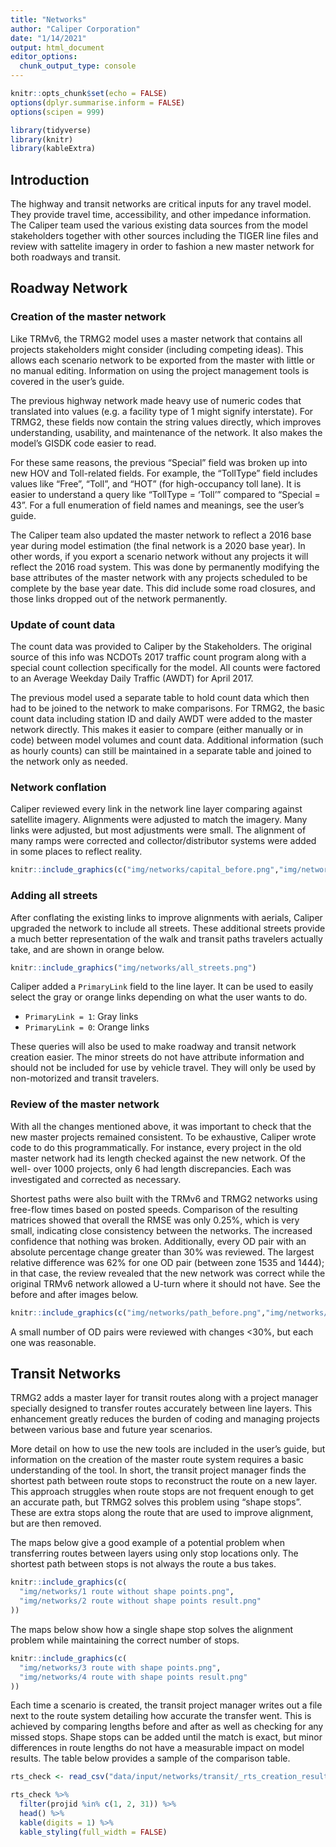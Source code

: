 ```yaml
---
title: "Networks"
author: "Caliper Corporation"
date: "1/14/2021"
output: html_document
editor_options: 
  chunk_output_type: console
---
```


```r
knitr::opts_chunk$set(echo = FALSE)
options(dplyr.summarise.inform = FALSE)
options(scipen = 999)

library(tidyverse)
library(knitr)
library(kableExtra)
```

## Introduction

The highway and transit networks are critical inputs for any travel model. They
provide travel time, accessibility, and other impedance information. The Caliper
team used the various existing data sources from the model stakeholders together 
with other sources including the TIGER line files and review with sattelite 
imagery in order to fashion a new master network for both roadways and transit.

## Roadway Network

### Creation of the master network

Like TRMv6, the TRMG2 model uses a master network that contains all projects
stakeholders might consider (including competing ideas). This allows each
scenario network to be exported from the master with little or no manual
editing. Information on using the project management tools is covered in the
user's guide.

The previous highway network made heavy use of numeric codes that translated
into values (e.g. a facility type of 1 might signify interstate). For TRMG2,
these fields now contain the string values directly, which improves
understanding, usability, and maintenance of the network. It also makes the
model's GISDK code easier to read.

For these same reasons, the previous "Special" field was broken up into new
HOV and Toll-related fields. For example, the "TollType" field includes values
like "Free", "Toll", and "HOT" (for high-occupancy toll lane). It is easier to
understand a query like "TollType = 'Toll'" compared to "Special = 43". For a
full enumeration of field names and meanings, see the user's guide.

The Caliper team also updated the master network to reflect a 2016 base year
during model estimation (the final network is a 2020 base year). In other words,
if you export a scenario network without any projects it will reflect the 2016
road system. This was done by permanently modifying the base attributes of the
master network with any projects scheduled to be complete by the base year date.
This did include some road closures, and those links dropped out of the network
permanently.

### Update of count data

The count data was provided to Caliper by the Stakeholders. The original source
of this info was NCDOTs 2017 traffic count program along with a special count
collection specifically for the model. All counts were factored to an Average
Weekday Daily Traffic (AWDT) for April 2017.

The previous model used a separate table to hold count data which then had to be
joined to the network to make comparisons. For TRMG2, the basic count data
including station ID and daily AWDT were added to the master network directly.
This makes it easier to compare (either manually or in code) between
model volumes and count data. Additional information (such as hourly counts)
can still be maintained in a separate table and joined to the network only as
needed. 

### Network conflation

Caliper reviewed every link in the network line layer comparing against satellite
imagery. Alignments were adjusted to match the imagery. Many links were adjusted,
but most adjustments were small. The alignment of many ramps were corrected and 
collector/distributor systems were added in some places to reflect reality. 

```r
knitr::include_graphics(c("img/networks/capital_before.png","img/networks/capital_after.png"))
``` 

### Adding all streets

After conflating the existing links to improve alignments with aerials, Caliper
upgraded the network to include all streets. These additional streets provide
a much better representation of the walk and transit paths travelers actually
take, and are shown in orange below.

```r
knitr::include_graphics("img/networks/all_streets.png")
``` 

Caliper added a `PrimaryLink` field to the line layer. It can be used to easily
select the gray or orange links depending on what the user wants to do.

- `PrimaryLink = 1`: Gray links
- `PrimaryLink = 0`: Orange links

These queries will also be used to make roadway and transit network creation
easier. The minor streets do not have attribute information and should not be
included for use by vehicle travel. They will only be used by non-motorized and
transit travelers.

### Review of the master network

With all the changes mentioned above, it was important to check that the new
master projects remained consistent. To be exhaustive, Caliper wrote code to do
this programmatically. For instance, every project in the old master network had
its length checked against the new network. Of the well- over 1000 projects,
only 6 had length discrepancies. Each was investigated and corrected as
necessary.

Shortest paths were also built with the TRMv6 and TRMG2 networks using free-flow
times based on posted speeds. Comparison of the resulting matrices showed that
overall the RMSE was only 0.25%, which is very small, indicating close
consistency between the networks. The increased confidence that nothing was
broken. Additionally, every OD pair with an absolute percentage change greater
than 30% was reviewed. The largest relative difference was 62% for one OD pair
(between zone 1535 and 1444); in that case, the review revealed that the new
network was correct while the original TRMv6 network allowed a U-turn where it
should not have. See the before and after images below.

```r
knitr::include_graphics(c("img/networks/path_before.png","img/networks/path_after.png"))
``` 

A small number of OD pairs were reviewed with changes <30%, but each one was
reasonable.

## Transit Networks

TRMG2 adds a master layer for transit routes along with a project manager
specially designed to transfer routes accurately between line layers. This
enhancement greatly reduces the burden of coding and managing projects between
various base and future year scenarios.

More detail on how to use the new tools are included in the user's guide, but
information on the creation of the master route system requires a basic
understanding of the tool. In short, the transit project manager finds the
shortest path between route stops to reconstruct the route on a new layer. This
approach struggles when route stops are not frequent enough to get an accurate
path, but TRMG2 solves this problem using "shape stops". These are extra stops
along the route that are used to improve alignment, but are then removed.

The maps below give a good example of a potential problem when transferring
routes between layers using only stop locations only. The shortest path between
stops is not always the route a bus takes.

```r
knitr::include_graphics(c(
  "img/networks/1 route without shape points.png",
  "img/networks/2 route without shape points result.png"
))
```

The maps below show how a single shape stop solves the alignment problem while
maintaining the correct number of stops.

```r
knitr::include_graphics(c(
  "img/networks/3 route with shape points.png",
  "img/networks/4 route with shape points result.png"
))
```

Each time a scenario is created, the transit project manager writes out a file
next to the route system detailing how accurate the transfer went. This is 
achieved by comparing lengths before and after as well as checking for any
missed stops. Shape stops can be added until the match is exact, but minor
differences in route lengths do not have a measurable impact on model results.
The table below provides a sample of the comparison table.

```r
rts_check <- read_csv("data/input/networks/transit/_rts_creation_results.csv")
```

```r
rts_check %>%
  filter(projid %in% c(1, 2, 31)) %>%
  head() %>%
  kable(digits = 1) %>%
  kable_styling(full_width = FALSE)
```

